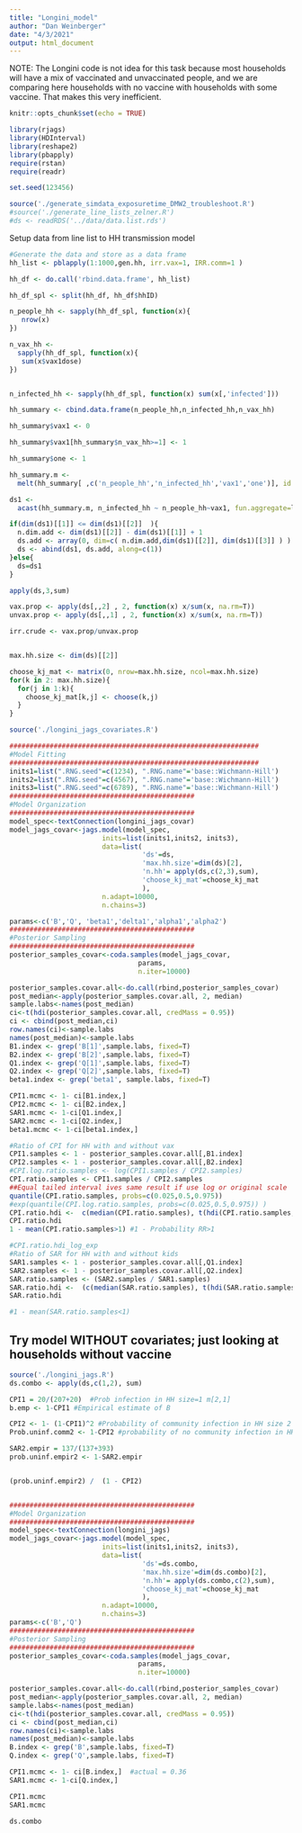 ```yaml
---
title: "Longini_model"
author: "Dan Weinberger"
date: "4/3/2021"
output: html_document
---
```


NOTE: The Longini code is not idea for this task because most households will have a mix of vaccinated and unvaccinated people, and we are comparing here households with no vaccine with households with some vaccine. That makes this very inefficient.


```r
knitr::opts_chunk$set(echo = TRUE)
```

```r
library(rjags)
library(HDInterval)
library(reshape2)
library(pbapply)
require(rstan)
require(readr)

set.seed(123456)

source('./generate_simdata_exposuretime_DMW2_troubleshoot.R') 
#source('./generate_line_lists_zelner.R') 
#ds <- readRDS('../data/data.list.rds')
```

Setup data from line list to HH transmission model
```r

#Generate the data and store as a data frame
hh_list <- pblapply(1:1000,gen.hh, irr.vax=1, IRR.comm=1 )

hh_df <- do.call('rbind.data.frame', hh_list)

hh_df_spl <- split(hh_df, hh_df$hhID)

n_people_hh <- sapply(hh_df_spl, function(x){
   nrow(x)
})

n_vax_hh <- 
  sapply(hh_df_spl, function(x){
   sum(x$vax1dose)
})


n_infected_hh <- sapply(hh_df_spl, function(x) sum(x[,'infected']))

hh_summary <- cbind.data.frame(n_people_hh,n_infected_hh,n_vax_hh)

hh_summary$vax1 <- 0

hh_summary$vax1[hh_summary$n_vax_hh>=1] <- 1 

hh_summary$one <- 1

hh_summary.m <- 
  melt(hh_summary[ ,c('n_people_hh','n_infected_hh','vax1','one')], id.vars=c('n_people_hh','n_infected_hh','vax1'))

ds1 <- 
  acast(hh_summary.m, n_infected_hh ~ n_people_hh~vax1, fun.aggregate=length)

if(dim(ds1)[[1]] <= dim(ds1)[[2]]  ){
  n.dim.add <- dim(ds1)[[2]] - dim(ds1)[[1]] + 1
  ds.add <- array(0, dim=c( n.dim.add,dim(ds1)[[2]], dim(ds1)[[3]] ) )
  ds <- abind(ds1, ds.add, along=c(1))
}else{
  ds=ds1
}

apply(ds,3,sum)

vax.prop <- apply(ds[,,2] , 2, function(x) x/sum(x, na.rm=T)) 
unvax.prop <- apply(ds[,,1] , 2, function(x) x/sum(x, na.rm=T)) 

irr.crude <- vax.prop/unvax.prop



```

```r
max.hh.size <- dim(ds)[[2]]

choose_kj_mat <- matrix(0, nrow=max.hh.size, ncol=max.hh.size)
for(k in 2: max.hh.size){
  for(j in 1:k){
    choose_kj_mat[k,j] <- choose(k,j)
  }
}
```

```r
source('./longini_jags_covariates.R')
```



```r
##############################################################
#Model Fitting
##############################################################
inits1=list(".RNG.seed"=c(1234), ".RNG.name"='base::Wichmann-Hill')
inits2=list(".RNG.seed"=c(4567), ".RNG.name"='base::Wichmann-Hill')
inits3=list(".RNG.seed"=c(6789), ".RNG.name"='base::Wichmann-Hill')
##############################################
#Model Organization
##############################################
model_spec<-textConnection(longini_jags_covar)
model_jags_covar<-jags.model(model_spec, 
                       inits=list(inits1,inits2, inits3),
                       data=list( 
                                 'ds'=ds,
                                 'max.hh.size'=dim(ds)[2],
                                 'n.hh'= apply(ds,c(2,3),sum),
                                 'choose_kj_mat'=choose_kj_mat
                                 ),
                       n.adapt=10000, 
                       n.chains=3)
```

```r
params<-c('B','Q', 'beta1','delta1','alpha1','alpha2')
##############################################
#Posterior Sampling
##############################################
posterior_samples_covar<-coda.samples(model_jags_covar, 
                                params, 
                                n.iter=10000)
```

```r
posterior_samples.covar.all<-do.call(rbind,posterior_samples_covar)
post_median<-apply(posterior_samples.covar.all, 2, median)
sample.labs<-names(post_median)
ci<-t(hdi(posterior_samples.covar.all, credMass = 0.95))
ci <- cbind(post_median,ci)
row.names(ci)<-sample.labs
names(post_median)<-sample.labs
B1.index <- grep('B[1]',sample.labs, fixed=T)
B2.index <- grep('B[2]',sample.labs, fixed=T)
Q1.index <- grep('Q[1]',sample.labs, fixed=T)
Q2.index <- grep('Q[2]',sample.labs, fixed=T)
beta1.index <- grep('beta1', sample.labs, fixed=T)

CPI1.mcmc <- 1- ci[B1.index,]
CPI2.mcmc <- 1- ci[B2.index,]
SAR1.mcmc <- 1-ci[Q1.index,]
SAR2.mcmc <- 1-ci[Q2.index,]
beta1.mcmc <- 1-ci[beta1.index,]

#Ratio of CPI for HH with and without vax 
CPI1.samples <- 1 - posterior_samples.covar.all[,B1.index]
CPI2.samples <- 1 - posterior_samples.covar.all[,B2.index]
#CPI.log.ratio.samples <- log(CPI1.samples / CPI2.samples)
CPI.ratio.samples <- CPI1.samples / CPI2.samples
##Equal tailed interval ives same result if use log or original scale
quantile(CPI.ratio.samples, probs=c(0.025,0.5,0.975))
#exp(quantile(CPI.log.ratio.samples, probs=c(0.025,0.5,0.975)) )
CPI.ratio.hdi <-  c(median(CPI.ratio.samples), t(hdi(CPI.ratio.samples, credMass = 0.95)))
CPI.ratio.hdi 
1 - mean(CPI.ratio.samples>1) #1 - Probability RR>1

#CPI.ratio.hdi_log_exp
#Ratio of SAR for HH with and without kids 
SAR1.samples <- 1 - posterior_samples.covar.all[,Q1.index]
SAR2.samples <- 1 - posterior_samples.covar.all[,Q2.index] 
SAR.ratio.samples <- (SAR2.samples / SAR1.samples)
SAR.ratio.hdi <-  (c(median(SAR.ratio.samples), t(hdi(SAR.ratio.samples, credMass = 0.95))))
SAR.ratio.hdi

#1 - mean(SAR.ratio.samples<1)
```

## Try model WITHOUT covariates; just looking at households without vaccine
```r
source('./longini_jags.R')
ds.combo <- apply(ds,c(1,2), sum)

CPI1 = 20/(207+20)  #Prob infection in HH size=1 m[2,1]
b.emp <- 1-CPI1 #Empirical estimate of B

CPI2 <- 1- (1-CPI1)^2 #Probability of community infection in HH size 2
Prob.uninf.comm2 <- 1-CPI2 #probability of no community infection in HH2

SAR2.empir = 137/(137+393) 
prob.uninf.empir2 <- 1-SAR2.empir 


(prob.uninf.empir2) /  (1 - CPI2)


##############################################
#Model Organization
##############################################
model_spec<-textConnection(longini_jags)
model_jags_covar<-jags.model(model_spec, 
                       inits=list(inits1,inits2, inits3),
                       data=list( 
                                 'ds'=ds.combo,
                                 'max.hh.size'=dim(ds.combo)[2],
                                 'n.hh'= apply(ds.combo,c(2),sum),
                                 'choose_kj_mat'=choose_kj_mat
                                 ),
                       n.adapt=10000, 
                       n.chains=3)
params<-c('B','Q')
##############################################
#Posterior Sampling
##############################################
posterior_samples_covar<-coda.samples(model_jags_covar, 
                                params, 
                                n.iter=10000)

posterior_samples.covar.all<-do.call(rbind,posterior_samples_covar)
post_median<-apply(posterior_samples.covar.all, 2, median)
sample.labs<-names(post_median)
ci<-t(hdi(posterior_samples.covar.all, credMass = 0.95))
ci <- cbind(post_median,ci)
row.names(ci)<-sample.labs
names(post_median)<-sample.labs
B.index <- grep('B',sample.labs, fixed=T)
Q.index <- grep('Q',sample.labs, fixed=T)

CPI1.mcmc <- 1- ci[B.index,]  #actual = 0.36
SAR1.mcmc <- 1-ci[Q.index,]

CPI1.mcmc
SAR1.mcmc
```


```r
ds.combo
```


